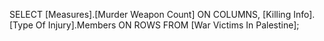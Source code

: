 SELECT
  [Measures].[Murder Weapon Count] ON COLUMNS,
  [Killing Info].[Type Of Injury].Members ON ROWS
FROM [War Victims In Palestine];